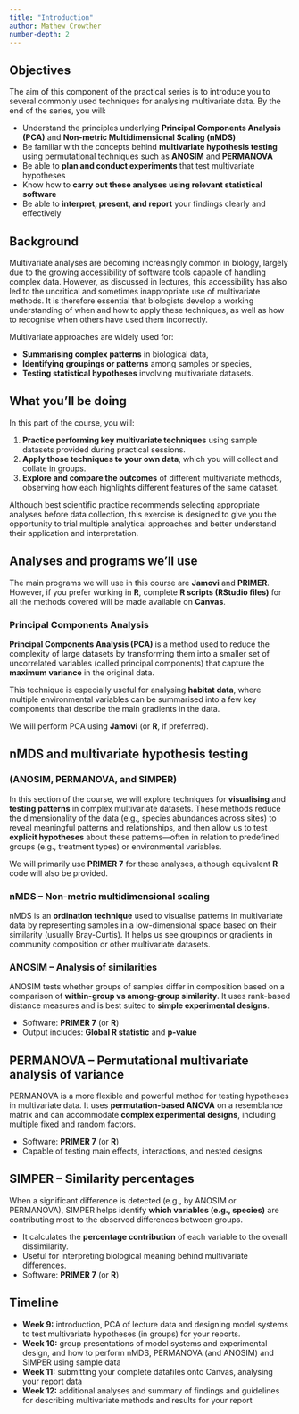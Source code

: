 ```yaml
---
title: "Introduction"
author: Mathew Crowther
number-depth: 2
---
```


:::{.callout-tip appearance="simple"}

## Objectives 
The aim of this component of the practical series is to introduce you to several commonly used techniques for analysing multivariate data. By the end of the series, you will:

- Understand the principles underlying **Principal Components Analysis (PCA)** and **Non-metric Multidimensional Scaling (nMDS)**
- Be familiar with the concepts behind **multivariate hypothesis testing** using permutational techniques such as **ANOSIM** and **PERMANOVA**
- Be able to **plan and conduct experiments** that test multivariate hypotheses
- Know how to **carry out these analyses using relevant statistical software**
- Be able to **interpret, present, and report** your findings clearly and effectively

:::

## Background 

Multivariate analyses are becoming increasingly common in biology, largely due to the growing accessibility of software tools capable of handling complex data. However, as discussed in lectures, this accessibility has also led to the uncritical and sometimes inappropriate use of multivariate methods. It is therefore essential that biologists develop a working understanding of when and how to apply these techniques, as well as how to recognise when others have used them incorrectly.

Multivariate approaches are widely used for:

- **Summarising complex patterns** in biological data,
- **Identifying groupings or patterns** among samples or species,
- **Testing statistical hypotheses** involving multivariate datasets.

## What you’ll be doing
In this part of the course, you will:

1. **Practice performing key multivariate techniques** using sample datasets provided during practical sessions.
2. **Apply those techniques to your own data**, which you will collect and collate in groups.
3. **Explore and compare the outcomes** of different multivariate methods, observing how each highlights different features of the same dataset.

Although best scientific practice recommends selecting appropriate analyses before data collection, this exercise is designed to give you the opportunity to trial multiple analytical approaches and better understand their application and interpretation.

## Analyses and programs we’ll use

The main programs we will use in this course are **Jamovi** and **PRIMER**. However, if you prefer working in **R**, complete **R scripts (RStudio files)** for all the methods covered will be made available on **Canvas**.

### Principal Components Analysis

**Principal Components Analysis (PCA)** is a method used to reduce the complexity of large datasets by transforming them into a smaller set of uncorrelated variables (called principal components) that capture the **maximum variance** in the original data.

This technique is especially useful for analysing **habitat data**, where multiple environmental variables can be summarised into a few key components that describe the main gradients in the data.

We will perform PCA using **Jamovi** (or **R**, if preferred).

## nMDS and multivariate hypothesis testing

### (ANOSIM, PERMANOVA, and SIMPER)

In this section of the course, we will explore techniques for **visualising** and **testing patterns** in complex multivariate datasets. These methods reduce the dimensionality of the data (e.g., species abundances across sites) to reveal meaningful patterns and relationships, and then allow us to test **explicit hypotheses** about these patterns—often in relation to predefined groups (e.g., treatment types) or environmental variables.

We will primarily use **PRIMER 7** for these analyses, although equivalent **R** code will also be provided.

### nMDS – Non-metric multidimensional scaling

nMDS is an **ordination technique** used to visualise patterns in multivariate data by representing samples in a low-dimensional space based on their similarity (usually Bray-Curtis). It helps us see groupings or gradients in community composition or other multivariate datasets.

### ANOSIM – Analysis of similarities

ANOSIM tests whether groups of samples differ in composition based on a comparison of **within-group vs among-group similarity**. It uses rank-based distance measures and is best suited to **simple experimental designs**.

- Software: **PRIMER 7** (or **R**)
- Output includes: **Global R statistic** and **p-value**

## PERMANOVA – Permutational multivariate analysis of variance

PERMANOVA is a more flexible and powerful method for testing hypotheses in multivariate data. It uses **permutation-based ANOVA** on a resemblance matrix and can accommodate **complex experimental designs**, including multiple fixed and random factors.

- Software: **PRIMER 7** (or **R**)
- Capable of testing main effects, interactions, and nested designs

## SIMPER – Similarity percentages

When a significant difference is detected (e.g., by ANOSIM or PERMANOVA), SIMPER helps identify **which variables (e.g., species)** are contributing most to the observed differences between groups.

- It calculates the **percentage contribution** of each variable to the overall dissimilarity.
- Useful for interpreting biological meaning behind multivariate differences.
- Software: **PRIMER 7** (or **R**)

## Timeline

- **Week 9:** introduction, PCA of lecture data and designing model systems to test multivariate hypotheses (in groups) for your reports. 
- **Week 10:** group presentations of model systems and experimental design, and how to perform nMDS, PERMANOVA (and ANOSIM) and SIMPER using sample data
- **Week 11:** submitting your complete datafiles onto Canvas, analysing your report data
- **Week 12:** additional analyses and summary of findings and guidelines for describing multivariate methods and results for your report

